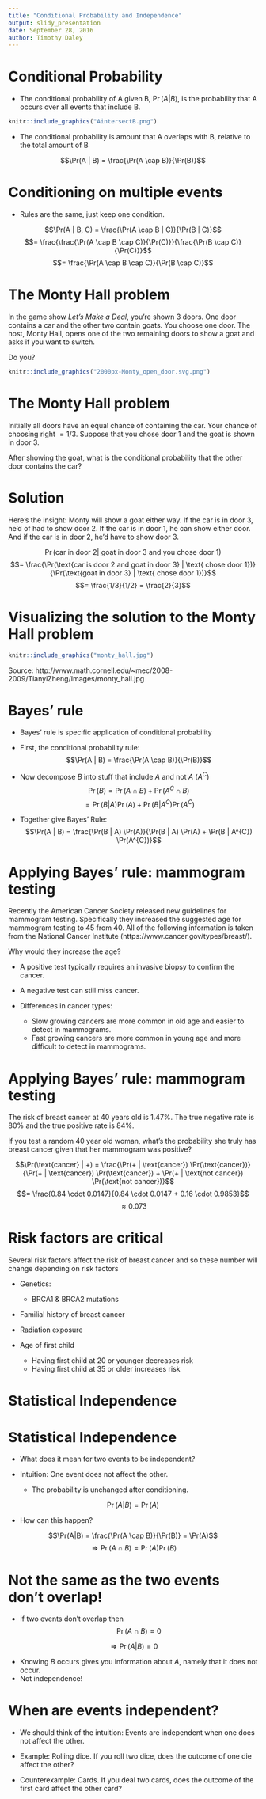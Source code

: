 ```yaml
---
title: "Conditional Probability and Independence"
output: slidy_presentation
date: September 28, 2016
author: Timothy Daley
---
```


# Conditional Probability

- The conditional probability of A given B, $\Pr(A|B)$, is the probability that A occurs over all events that include B.  

```r
knitr::include_graphics("AintersectB.png")
```


- The conditional probability is amount that A overlaps with B, relative to the total amount of B

$$\Pr(A | B) = \frac{\Pr(A \cap B)}{\Pr(B)}$$

# Conditioning on multiple events

- Rules are the same, just keep one condition.

$$\Pr(A | B, C) = \frac{\Pr(A \cap B | C)}{\Pr(B | C)}$$
$$= \frac{\frac{\Pr(A \cap B \cap C)}{\Pr(C)}}{\frac{\Pr(B \cap C)}{\Pr(C)}}$$
$$= \frac{\Pr(A \cap B \cap C)}{\Pr(B \cap C)}$$


# The Monty Hall problem

In the game show *Let's Make a Deal*, you're shown 3 doors.  One door contains a car and the other two contain goats.  You choose one door.  The host, Monty Hall, opens one of the two remaining doors to show a goat and asks if you want to switch.

Do you?

```r
knitr::include_graphics("2000px-Monty_open_door.svg.png")
```

# The Monty Hall problem

Initially all doors have an equal chance of containing the car.  Your chance of choosing right $= 1/3$.  Suppose that you chose door 1 and the goat is shown in door 3.

After showing the goat, what is the conditional probability that the other door contains the car?

# Solution

Here's the insight:  Monty will show a goat either way.  If the car is in door 3, he'd of had to show door 2.  If the car is in door 1, he can show either door.  And if the car is in door 2, he'd have to show door 3.

$$\Pr(\text{car in door 2} | \text{ goat in door 3 and you chose door 1})$$
$$= \frac{\Pr(\text{car is door 2 and goat in door 3} | \text{ chose door 1})}{\Pr(\text{goat in door 3} | \text{ chose door 1})}$$
$$= \frac{1/3}{1/2} = \frac{2}{3}$$

# Visualizing the solution to the Monty Hall problem

```r
knitr::include_graphics("monty_hall.jpg")
```

Source: http://www.math.cornell.edu/~mec/2008-2009/TianyiZheng/Images/monty_hall.jpg 

# Bayes' rule

- Bayes' rule is specific application of conditional probability

- First, the conditional probability rule: 
$$\Pr(A | B) = \frac{\Pr(A \cap B)}{\Pr(B)}$$

- Now decompose $B$ into stuff that include $A$ and not $A$ ($A^{C}$)
$$\Pr(B) = \Pr(A \cap B) + \Pr(A^{C} \cap B)$$
$$= \Pr(B | A) \Pr(A) + \Pr(B | A^{C}) \Pr(A^{C})$$

- Together give Bayes' Rule:
$$\Pr(A | B) = \frac{\Pr(B | A) \Pr(A)}{\Pr(B | A) \Pr(A) + \Pr(B | A^{C}) \Pr(A^{C})}$$


# Applying Bayes' rule:  mammogram testing

Recently the American Cancer Society released new guidelines for mammogram testing.  Specifically they increased the suggested age for mammogram testing to 45 from 40.  All of the following information is taken from the National Cancer Institute (https://www.cancer.gov/types/breast/). 

Why would they increase the age?

-  A positive test typically requires an invasive biopsy to confirm the cancer.  

- A negative test can still miss cancer.  

- Differences in cancer types:
    - Slow growing cancers are more common in old age and easier to detect in mammograms.
    - Fast growing cancers are more common in young age and more difficult to detect in mammograms.


# Applying Bayes' rule:  mammogram testing

The risk of breast cancer at 40 years old is $1.47 \%$.  The true negative rate is $80 \%$ and the true positive rate is $84 \%$.  

If you test a random 40 year old woman, what's the probability she truly has breast cancer given that her mammogram was positive?

$$\Pr(\text{cancer} | +) = \frac{\Pr(+ | \text{cancer}) \Pr(\text{cancer})}{\Pr(+ | \text{cancer}) \Pr(\text{cancer}) + \Pr(+ | \text{not cancer}) \Pr(\text{not cancer})}$$
$$= \frac{0.84 \cdot 0.0147}{0.84 \cdot 0.0147 + 0.16 \cdot 0.9853}$$
$$\approx 0.073$$

# Risk factors are critical

Several risk factors affect the risk of breast cancer and so these number will change depending on risk factors

- Genetics:
    - BRCA1 & BRCA2 mutations

- Familial history of breast cancer

- Radiation exposure

- Age of first child
    - Having first child at 20 or younger decreases risk
    - Having first child at 35 or older increases risk

# Statistical Independence {.bigger}

# Statistical Independence

- What does it mean for two events to be independent?

- Intuition: One event does not affect the other.
    - The probability is unchanged after conditioning.

$$\Pr(A|B) = \Pr(A)$$

- How can this happen?

$$\Pr(A|B) = \frac{\Pr(A \cap B)}{\Pr(B)} = \Pr(A)$$
$$\Rightarrow \Pr(A \cap B) = \Pr(A) \Pr(B)$$

# Not the same as the two events don't overlap!

- If two events don't overlap then 
$$\Pr(A \cap B) = 0$$

$$\Rightarrow \Pr(A | B) = 0$$

- Knowing $B$ occurs gives you information about $A$, namely that it does not occur.
- Not independence!

# When are events independent?

- We should think of the intuition: Events are independent when one does not affect the other.

- Example: Rolling dice.  If you roll two dice, does the outcome of one die affect the other?

- Counterexample: Cards.  If you deal two cards, does the outcome of the first card affect the other card?







